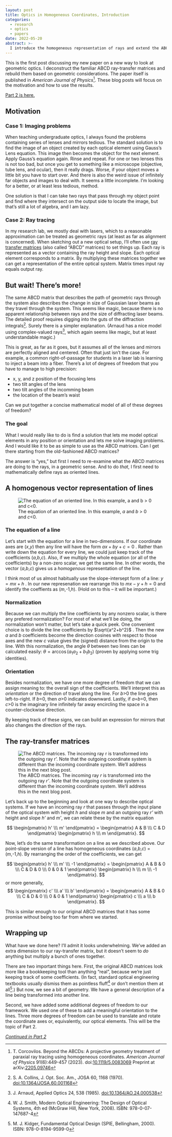 ```yaml
---
layout: post
title: Optics in Homogeneous Coordinates, Introduction
categories:
  - research
  - optics
  - papers
date: 2022-05-20
abstract: >-
  I introduce the homogeneous representation of rays and extend the ABCD matrices to include rotations and translations (properly!).
---
```


::: {.callout-note appearance="minimal"}
This is the first post discussing my new paper on a new way to look at geometric optics.
I deconstruct the familiar ABCD ray-transfer matrices and rebuild them based on geometric considerations.
The paper itself is published in *American Journal of Physics*[^1].
These blog posts will focus on the motivation and how to use the results.
:::

[^1]: T. Corcovilos. Beyond the ABCDs: A projective geometry treatment of paraxial ray tracing using homogeneous coordinates. *American Journal of Physics* 91(6):449-457 (2023).  doi:[10.1119/5.0083069](http://doi.org/10.1119/5.0083069) Preprint at arXiv:[2205.09746](http://arxiv.org/abs/2205.09746)

[Part 2 is here.](/posts/2022-07-01-HomogeneousOptics-2.qmd)

## Motivation

### Case 1: Imaging problems

When teaching undergraduate optics, I always found the problems containing series of lenses and mirrors tedious.
The standard solution is to find the image of an object created by each optical element using Gauss's Lens equation.
This image then becomes the object for the next element.
Apply Gauss's equation again. Rinse and repeat.
For one or two lenses this is not too bad, but once you get to something like a microscope (objective, tube lens, and ocular), then it really drags.
Worse, if your object moves a little bit you have to start over.
And there is also the weird issue of infinitely far objects and images to deal with.
It seems a little incomplete.  I'm looking for a better, or at least less tedious, method.

One solution is that I can take two rays that pass through my object point and find where they intersect on the output side to locate the image, but that's still a lot of algebra, and I am lazy.

### Case 2: Ray tracing

In my research lab, we mostly deal with lasers, which to a reasonable approximation can be treated as geometric rays (at least as far as alignment is concerned).
When sketching out a new optical setup, I'll often use [ray transfer matrices](https://en.wikipedia.org/wiki/Ray_transfer_matrix_analysis) (also called "ABCD" matrices) to set things up.
Each ray is represented as a vector containing the ray height and slope.
Each optical element corresponds to a matrix.
By multiplying these matrices together we can get a representation of the entire optical system.
Matrix times input ray equals output ray.

::: {.callout-tip appearance="minimal}
## But wait! There's more!

The same ABCD matrix that describes the path of geometric rays through the system also describes the change in size of Gaussian laser beams as they travel through the system.
This seems like magic, because there is no apparent relationship between rays and the size of diffracting laser beams.
The detailed proof requires digging into the guts of the diffraction integrals[^2].
Surely there is a simpler explanation.
(Arnaud has a nice model using complex-valued rays[^3], which again seems like magic, but at least understandable magic.)
:::

[^2]: S. A. Collins,  J. Opt. Soc. Am., JOSA 60, 1168 (1970). [doi:10.1364/JOSA.60.001168](https://doi.org/10.1364/JOSA.60.001168)
[^3]: J. Arnaud, Applied Optics 24, 538 (1985). [doi:10.1364/AO.24.000538](https://doi.org/10.1364/AO.24.000538)

This is great, as far as it goes, but it assumes all of the lenses and mirrors are perfectly aligned and centered.
Often that just isn't the case.
For example, a common right-of-passage for students in a laser lab is learning to inject a beam into a fiber.
There's a lot of degrees of freedom that you have to manage to high precision:

- x, y, and z position of the focusing lens
- two tilt angles of the lens
- two tilt angles of the incomming beam
- the location of the beam's waist

Can we put together a concise mathematical model of all of these degrees of freedom?

### The goal

What I would really like to do is find a solution that lets me model optical elements in any position or orientation and lets me solve imaging problems.
And I would like it to be as simple to use as the ABCD matrices.
Can I get there starting from the old-fashioned ABCD matrices?

The answer is "yes," but first I need to re-examine what the ABCD matrices are doing to the rays, in a geometric sense.
And to do _that_, I first need to mathematically define rays as oriented lines.

## A homogenous vector representation of lines
![The equation of an oriented line. In this example, _a_ and _b_ > 0 and _c_<0.](/assets/figs/2022-optics/line.svg){ alt-text="a line in 2D" }


### The equation of a line
Let's start with the equation for a line in two-dimensions.
If our coordinate axes are (_x_,_y_) then any line will have the form $ax+by+c=0$ .
Rather than write down the equation for every line, we could just keep track of the coefficients (_a_,_b_,_c_).
Also, if we multiply the whole equation (or all of the coefficients) by a non-zero scalar, we get the same line.
In other words, the vector (_a_,_b_,_c_) gives us a _homogenous_ representation of the line.

I think most of us almost habitually use the slope-intersept form of a line: $y = mx+h$ .
In our new represenation we rearrange this to $mx -y + h = 0$ and identify the coeffients as (_m_,-1,_h_). (Hold on to this &ndash; it will be important.)

### Normalization
Because we can multiply the line coefficients by any nonzero scalar, is there any prefered normalization?
For most of what we'll be doing, the normalization won't matter, but let's take a quick peek.
One convenient choice is to divide the line coefficients by $\sqrt{a^2+b^2}$ .
Then the new _a_ and _b_ coefficients become the direction cosines with respect to those axes and the new _c_ value gives the (signed) distance from the origin to the line.
With this normalization, the angle _&theta;_ between two lines can be calculated easily: $\theta=\arccos(a_1a_2+b_1b_2)$ (proven by applying some trig identities).

### Orientation
Besides normalization, we have one more degree of freedom that we can assign meaning to: the overall sign of the coefficients.
We'll interpret this as _orientation_ or the direction of travel along the line.
For _b_>0 the line goes left-to-right.  If _b_=0, then _a_>0 indicates downward.  Lastly, if _a_=_b_=0, then _c_>0 is the imaginary line infinitely far away encircling the space in a counter-clockwise direction.

By keeping track of these signs, we can build an expression for mirrors that also changes the direction of the rays.

## The ray-transfer matrices
![The ABCD matrices.  The incoming ray _r_ is transformed into the outgoing ray _r'_. Note that the outgoing coordinate system is different than the incoming coordinate system.  We'll address this in the next blog post.](/assets/figs/2022-optics/ABCD.svg){ alt-text="Ray transfer matrix schematic"}

Let's back up to the beginning and look at one way to describe optical systems.  If we have an incoming ray _r_ that passes through the input plane of the optical system with height _h_ and slope _m_ and an outgoing ray _r'_ with height and slope _h'_ and _m'_, we can relate these by the matrix equation

$$ 
\begin{pmatrix} h' \\\ m' \end{pmatrix}
=
\begin{pmatrix} A & B \\\ C & D \end{pmatrix}
\begin{pmatrix} h \\\ m \end{pmatrix}.
$$

Now, let's do the same transformation on a line as we described above.
Our point-slope version of a line has homogeneous coordinates (_a_,_b_,_c_) = (_m_,-1,_h_).
By rearranging the order of the coefficients, we can get

$$
\begin{pmatrix} h' \\\ m' \\\ -1 \end{pmatrix}
=
\begin{pmatrix} A & B & 0
\\\ C & D & 0
\\\ 0 & 0 & 1 \end{pmatrix}
\begin{pmatrix} h \\\ m \\\ -1 \end{pmatrix}.
$$
or more generally,
$$
\begin{pmatrix} c' \\\ a' \\\ b' \end{pmatrix}
=
\begin{pmatrix} A & B & 0
\\\ C & D & 0
\\\ 0 & 0 & 1 \end{pmatrix}
\begin{pmatrix} c \\\ a \\\ b \end{pmatrix}.
$$

This is similar enough to our original ABCD matrices that it has some promise without being too far from where we started.

## Wrapping up
What have we done here?
I'll admit it looks underwhelming.
We've added an extra dimension to our ray-transfer matrix, but it doesn't seem to _do_ anything but multiply a bunch of ones together.

There are two important things here.
First, the original ABCD matrices look more like a bookkeeping tool than anything "real", because we're just keeping track of some coefficients.
(In fact, standard optical engineering textbooks usually dismiss them as pointless fluff[^4] or don't mention them at all[^5].)
But now, we see a bit of geometry.
We have a general description of a line being transformed into another line.

[^4]: W. J. Smith, Modern Optical Engineering: The Design of Optical Systems, 4th ed (McGraw Hill, New York, 2008). ISBN: 978-0-07-147687-4

[^5]: M. J. Kidger, Fundamental Optical Design (SPIE, Bellingham, 2000). ISBN: 978-0-8194-9599-0

Second, we have added some additional degrees of freedom to our framework.
We used one of these to add a meaningful orientation to the lines.
Three more degrees of freedom can be used to translate and rotate the coordinate axes or, equivalently, our optical elements.
This will be the topic of Part 2.

_[Continued in Part 2](/posts/2022-07-01-HomogeneousOptics-2.qmd)_


